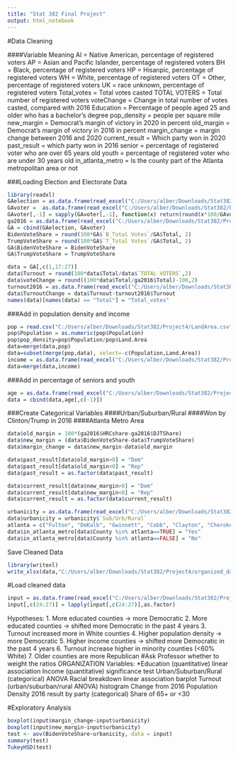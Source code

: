 ```yaml
---
title: "Stat 382 Final Project"
output: html_notebook
---
```

#Data Cleaning

####Variable Meaning
AI = Native American, percentage of registered voters
AP = Asian and Pacific Islander, percentage of registered voters
BH = Black, percentage of registered voters
HP = Hisanpic, percentage of registered voters
WH = White, percentage of registered voters
OT = Other, percentage of registered voters
UK = race unknown, percentage of registered voters
Total_votes = Total votes casted
TOTAL VOTERS = Total number of registered voters
voteChange = Change in total number of votes casted, compared with 2016
Education = Percentage of people aged 25 and older who has a bachelor's degree
pop_density = people per square mile
new_margin = Democrat's margin of victory in 2020 in percent
old_margin = Democrat's margin of victory in 2016 in percent
margin_change = margin change between 2016 and 2020
current_result = Which party won in 2020
past_result = which party won in 2016
senior = percentage of registered voter who are over 65 years old
youth = percentage of registered voter who are under 30 years old
in_atlanta_metro = Is the county part of the Atlanta metropolitan area or not

###Loading Election and Electorate Data
```r
library(readxl)
GAelection = as.data.frame(read_excel("C:/Users/alber/Downloads/Stat382/Project4/Georgia.xlsx"))[-160,]
GAvoter =  as.data.frame(read_excel("C:/Users/alber/Downloads/Stat382/Project4/Active_Voters_by_Race_Gender_as_of_November_1_2020.xlsx"))[-160,c(-1:-23)]
GAvoter[,-1] = sapply(GAvoter[,-1], function(x) return(round(x*100/GAvoter$`TOTAL VOTERS`,2)))
ga2016 = as.data.frame(read_excel("C:/Users/alber/Downloads/Stat382/Project4/GA2016.xlsx"))
GA = cbind(GAelection, GAvoter)
BidenVoteShare = round(100*GA$`B_Total Votes`/GA$Total, 2)
TrumpVoteShare = round(100*GA$`T_Total Votes`/GA$Total, 2)
GA$BidenVoteShare = BidenVoteShare
GA$TrumpVoteShare = TrumpVoteShare

data = GA[,c(1,17:27)]
data$Turnout = round(100*data$Total/data$`TOTAL VOTERS`,2)
data$voteChange = round((100*data$Total/ga2016$Total)-100,2)
turnout2016 = as.data.frame(read_excel("C:/Users/alber/Downloads/Stat382/Project4/gaTurnout2016.xlsx"))
data$TurnoutChange = data$Turnout-turnout2016$Turnout
names(data)[names(data) == "Total"] = "Total_votes"
```
###Add in population density and income
```r
pop = read.csv("C:/Users/alber/Downloads/Stat382/Project4/LandArea.csv")[,c(2:4)]
pop$Population = as.numeric(pop$Population)
pop$pop_density=pop$Population/pop$Land.Area
data=merge(data,pop)
data=subset(merge(pop,data), select=-c(Population,Land.Area))
income = as.data.frame(read_excel("C:/Users/alber/Downloads/Stat382/Project4/incomeED.xlsx"))[,c(-2,-4,-5,-6)]
data=merge(data,income)
```
###Add in percentage of seniors and youth
```r
age = as.data.frame(read_excel("C:/Users/alber/Downloads/Stat382/Project4/Active_Voters_by_Race_Gender_and_Age_as_of_November_1_2020.xlsx"))[c(seq(1,1753,by=11)),c(-1:-25)][-160,]
data = cbind(data,age[,c(-1)])
```

###Create Categorical Variables 
####Urban/Suburban/Rural
####Won by Clinton/Trump in 2016
####Atlanta Metro Area
```r
data$old_margin = 100*(ga2016$HRCshare-ga2016$DJTShare)
data$new_margin = (data$BidenVoteShare-data$TrumpVoteShare)
data$margin_change = data$new_margin-data$old_margin

data$past_result[data$old_margin>0] = "Dem"
data$past_result[data$old_margin<0] = "Rep"
data$past_result = as.factor(data$past_result)

data$current_result[data$new_margin>0] = "Dem"
data$current_result[data$new_margin<0] = "Rep"
data$current_result = as.factor(data$current_result)

urbanicity = as.data.frame(read_excel("C:/Users/alber/Downloads/Stat382/Project4/Sub Urb Rural.xlsx"))
data$urbanicity = urbanicity$`Sub/Urb/Rural`
atlanta = c("Fulton", "DeKalb", "Gwinnett", "Cobb", "Clayton", "Cherokee", "Douglas", "Fayette", "Henry", "Rockdale", "Bartow", "Coweta", "Hall", "Forsyth", "Paulding")
data$in_atlanta_metro[data$County %in% atlanta==TRUE] = "Yes"
data$in_atlanta_metro[data$County %in% atlanta==FALSE] = "No"
```
Save Cleaned Data
```r
library(writexl)
write_xlsx(data,"C:/Users/alber/Downloads/Stat382/Project4/organized_data.xlsx")
```

#Load cleaned data
```r
input = as.data.frame(read_excel("C:/Users/alber/Downloads/Stat382/Project4/Cleaned_Data.xlsx"))
input[,c(24:27)] = lapply(input[,c(24:27)],as.factor)
```


Hypotheses:
1. More educated counties -> more Democratic
2. More educated counties -> shifted more Democratic in the past 4 years
3. Turnout increased more in White counties
4. Higher population density -> more Democratic
5. Higher income counties -> shifted more Democratic in the past 4 years
6. Turnout increase higher in minority counties (<60% White)
7. Older counties are more Republican
#Ask Professor whether to weight the ratios
ORGANIZATION
Variables:
*Education (quantitative) linear association
Income (quantitative) significance test
Urban/Suburban/Rural (categorical) ANOVA
Racial breakdown linear association barplot
Turnout (urban/suburban/rural ANOVA) histogram
Change from 2016 
Population Density 
2016 result by party (categorical)
Share of 65+ or <30

#Exploratory Analysis
```r
boxplot(input$margin_change~input$urbanicity)
boxplot(input$new_margin~input$urbanicity)
test <- aov(BidenVoteShare~urbanicity, data = input)
summary(test)
TukeyHSD(test)
```


